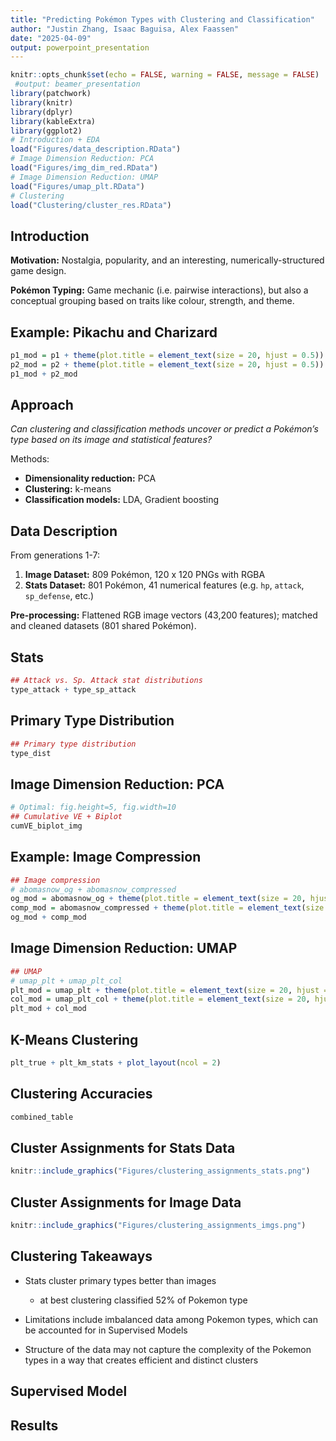 ```yaml
---
title: "Predicting Pokémon Types with Clustering and Classification"
author: "Justin Zhang, Isaac Baguisa, Alex Faassen"
date: "2025-04-09"
output: powerpoint_presentation
---
```


```r
knitr::opts_chunk$set(echo = FALSE, warning = FALSE, message = FALSE)
 #output: beamer_presentation
library(patchwork)
library(knitr)
library(dplyr)
library(kableExtra)
library(ggplot2)
# Introduction + EDA
load("Figures/data_description.RData")
# Image Dimension Reduction: PCA
load("Figures/img_dim_red.RData")
# Image Dimension Reduction: UMAP
load("Figures/umap_plt.RData")
# Clustering
load("Clustering/cluster_res.RData")
```

## Introduction

**Motivation:** Nostalgia, popularity, and an interesting, numerically-structured game design.

**Pokémon Typing:** Game mechanic (i.e. pairwise interactions), but also a conceptual grouping based on traits like colour, strength, and theme.

## Example: Pikachu and Charizard

```r
p1_mod = p1 + theme(plot.title = element_text(size = 20, hjust = 0.5))
p2_mod = p2 + theme(plot.title = element_text(size = 20, hjust = 0.5))
p1_mod + p2_mod
```

## Approach

*Can clustering and classification methods uncover or predict a Pokémon’s type based on its image and statistical features?*

Methods:

- **Dimensionality reduction:** PCA
- **Clustering:** k-means
- **Classification models:** LDA, Gradient boosting

## Data Description

From generations 1-7:

1. **Image Dataset:** 809 Pokémon, 120 x 120 PNGs with RGBA
2. **Stats Dataset:** 801 Pokémon, 41 numerical features (e.g. `hp`, `attack`, `sp_defense`, etc.)

**Pre-processing:** Flattened RGB image vectors (43,200 features); matched and cleaned datasets (801 shared Pokémon).

## Stats

```r
## Attack vs. Sp. Attack stat distributions
type_attack + type_sp_attack
```

## Primary Type Distribution

```r
## Primary type distribution
type_dist
```

## Image Dimension Reduction: PCA

```r
# Optimal: fig.height=5, fig.width=10
## Cumulative VE + Biplot
cumVE_biplot_img
```

## Example: Image Compression

```r
## Image compression
# abomasnow_og + abomasnow_compressed
og_mod = abomasnow_og + theme(plot.title = element_text(size = 20, hjust = 0.5))
comp_mod = abomasnow_compressed + theme(plot.title = element_text(size = 20, hjust = 0.5))
og_mod + comp_mod
```

## Image Dimension Reduction: UMAP

```r
## UMAP
# umap_plt + umap_plt_col
plt_mod = umap_plt + theme(plot.title = element_text(size = 20, hjust = 0.5))
col_mod = umap_plt_col + theme(plot.title = element_text(size = 20, hjust = 0.5))
plt_mod + col_mod
```

## K-Means Clustering

```r
plt_true + plt_km_stats + plot_layout(ncol = 2)
```

## Clustering Accuracies

```r
combined_table
```

## Cluster Assignments for Stats Data
```r
knitr::include_graphics("Figures/clustering_assignments_stats.png")
```

## Cluster Assignments for Image Data
```r
knitr::include_graphics("Figures/clustering_assignments_imgs.png")
```

## Clustering Takeaways

- Stats cluster primary types better than images
  - at best clustering classified 52% of Pokemon type

- Limitations include imbalanced data among Pokemon types, which can be accounted for in Supervised Models

- Structure of the data may not capture the complexity of the Pokemon types in a way that creates efficient and distinct clusters

## Supervised Model

## Results
